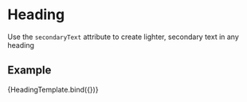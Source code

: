 
<Meta title="Typography/Heading/SecondaryText" component={Heading} />


# Heading

Use the `secondaryText` attribute to create lighter, secondary text in any heading

## Example

<Canvas>
  <Story
    name="Default"
    args={{
      size: 'h3',
      text: 'Heading content',
      secondaryText: 'secondary text',
    }}
  >
    {HeadingTemplate.bind({})}
  </Story>
</Canvas>
